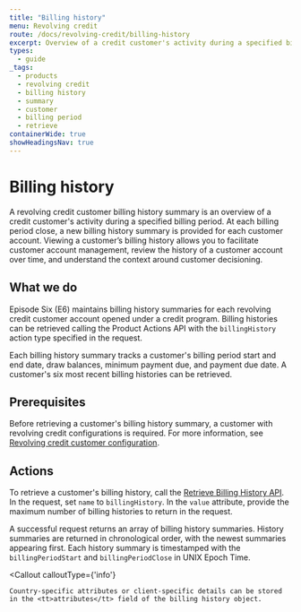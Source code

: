 ```yaml
---
title: "Billing history"
menu: Revolving credit
route: /docs/revolving-credit/billing-history
excerpt: Overview of a credit customer's activity during a specified billing period.
types: 
  - guide
_tags:
  - products
  - revolving credit
  - billing history
  - summary
  - customer
  - billing period
  - retrieve
containerWide: true
showHeadingsNav: true
---
```



# Billing history

A revolving credit customer billing history summary is an overview of a credit customer's activity during a specified billing period. At each billing period close, a new billing history summary is provided for each customer account. Viewing a customer’s billing history allows you to facilitate customer account management, review the history of a customer account over time, and understand the context around customer decisioning.

## What we do

Episode Six (E6) maintains billing history summaries for each revolving credit customer account opened under a credit program. Billing histories can be retrieved calling the Product Actions API with the `billingHistory` action type specified in the request.

Each billing history summary tracks a customer's billing period start and end date, draw balances, minimum payment due, and payment due date. A customer's six most recent billing histories can be retrieved.

## Prerequisites

Before retrieving a customer's billing history summary, a customer with revolving credit configurations is required. For more information, see [Revolving credit customer configuration](/docs/revolving-credit/revolving-credit-customer-configuration).

## Actions

To retrieve a customer's billing history, call the [Retrieve Billing History API](/tech-specs/revolving-credit/revolving-credit-customers/api?#operation/retrieveRevolvingCreditCustomerBillingHistory). In the request, set `name` to `billingHistory`.  In the `value` attribute, provide the maximum number of billing histories to return in the request.

A successful request returns an array of billing history summaries. History summaries are returned in chronological order, with the newest summaries appearing first. Each history summary is timestamped with the `billingPeriodStart` and `billingPeriodClose` in UNIX Epoch Time.

<Callout
    calloutType={'info'}
>
    Country-specific attributes or client-specific details can be stored in the <tt>attributes</tt> field of the billing history object.
</Callout>
